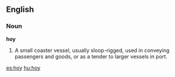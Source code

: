==English==

===Noun===

'''hoy'''

#A small coaster vessel, usually sloop-rigged, used in conveying passengers and goods, or as a tender to larger vessels in port.

[[es:hoy]]
[[hu:hoy]]